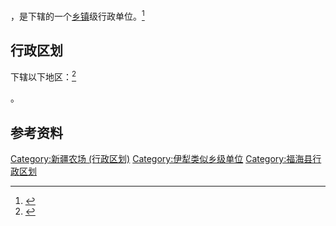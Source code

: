{{中国乡级行政区|65/43/23/400/000}}

'''{{PAGENAMEBASE}}'''，是{{PRC admin/fullname|65/43/23/400/000|3}}下辖的一个[[乡镇|乡镇]]级行政单位。<ref>{{PRC admin/ref sgc|{{PRC admin/parent|65/43/23/400/000}}}}</ref>

== 行政区划 ==

{{PAGENAMEBASE}}下辖以下地区：<ref>{{PRC admin/ref sgc|65/43/23/400/000}}</ref>

{{PRC admin/children|65/43/23/400/000}}。

== 参考资料 ==

{{reflist}}

{{福海县行政区划}}
{{新疆行政区划小作品}}

[[Category:新疆农场_(行政区划)|Category:新疆农场 (行政区划)]]
[[Category:伊犁类似乡级单位|Category:伊犁类似乡级单位]]
[[Category:福海县行政区划|Category:福海县行政区划]]